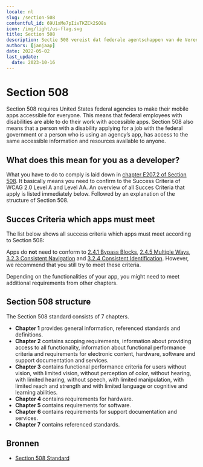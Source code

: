 ```yaml
---
locale: nl
slug: /section-508
contentful_id: 69U1xMe7pIivTKZCk2SO8s
icon: /img/light/us-flag.svg
title: Section 508
description: Sectie 508 vereist dat federale agentschappen van de Verenigde Staten hun apps voor iedereen toegankelijk maken.
authors: [janjaap]
date: 2022-05-02
last_update:
  date: 2023-10-16
---
```


# Section 508

Section 508 requires United States federal agencies to make their mobile apps accessible for everyone. This means that federal employees with disabilities are able to do their work with accessible apps. Section 508 also means that a person with a disability applying for a job with the federal government or a person who is using an agency’s app, has access to the same accessible information and resources available to anyone.

## What does this mean for you as a developer?

What you have to do to comply is laid down in [chapter E207.2 of Section 508](https://www.access-board.gov/ict/#E207.2). It basically means you need to confirm to the Success Criteria of WCAG 2.0 Level A and Level AA. An overview of all Succes Criteria that apply is listed immediately below. Followed by an explanation of the structure of Section 508.

## Succes Criteria which apps must meet

The list below shows all success criteria which apps must meet according to Section 508:

<LinkList title="List of requirements for Section 508" isHighlighted={false}>
  <LinkListItem
    url="/nl/richtlijnen/wcag/succescriterium-1-1-1"
    title="Succescriterium 1.1.1 - Niet-tekstuele content - Niveau A"
    appearance="link"
  />
  <LinkListItem
    url="/nl/richtlijnen/wcag/succescriterium-1-2-1"
    title="Succescriterium 1.2.1 - Louter-geluid en louter-videobeeld (vooraf opgenomen) - Niveau A"
    appearance="link"
  />
  <LinkListItem
    url="/nl/richtlijnen/wcag/succescriterium-1-2-2"
    title="Succescriterium 1.2.2 - Ondertitels voor doven en slechthorenden (vooraf opgenomen) - Niveau A"
    appearance="link"
  />
  <LinkListItem
    url="/nl/richtlijnen/wcag/succescriterium-1-2-3"
    title="Succescriterium 1.2.3 - Audiodescriptie of media-alternatief (vooraf opgenomen) - Niveau A"
    appearance="link"
  />
  <LinkListItem
    url="/nl/richtlijnen/wcag/succescriterium-1-2-4"
    title="Succescriterium 1.2.4 - Ondertitels voor doven en slechthorenden (live) - Niveau AA"
    appearance="link"
  />
  <LinkListItem
    url="/nl/richtlijnen/wcag/succescriterium-1-2-5"
    title="Succescriterium 1.2.5 - Audiodescriptie (vooraf opgenomen) - Niveau AA"
    appearance="link"
  />
  <LinkListItem
    url="/nl/richtlijnen/wcag/succescriterium-1-3-1"
    title="Succescriterium 1.3.1 - Info en relaties - Niveau A"
    appearance="link"
  />
  <LinkListItem
    url="/nl/richtlijnen/wcag/succescriterium-1-3-2"
    title="Succescriterium 1.3.2 - Betekenisvolle volgorde - Niveau A"
    appearance="link"
  />
  <LinkListItem
    url="/nl/richtlijnen/wcag/succescriterium-1-3-3"
    title="Succescriterium 1.3.3 - Zintuiglijke eigenschappen - Niveau A"
    appearance="link"
  />
  <LinkListItem
    url="/nl/richtlijnen/wcag/succescriterium-1-4-1"
    title="Succescriterium 1.4.1 - Gebruik van kleur - Niveau A"
    appearance="link"
  />
  <LinkListItem
    url="/nl/richtlijnen/wcag/succescriterium-1-4-2"
    title="Succescriterium 1.4.2 - Geluidsbediening - Niveau A"
    appearance="link"
  />
  <LinkListItem
    url="/nl/richtlijnen/wcag/succescriterium-1-4-3"
    title="Succescriterium 1.4.3 - Contrast (minimum) - Niveau AA"
    appearance="link"
  />
  <LinkListItem
    url="/nl/richtlijnen/wcag/succescriterium-1-4-4"
    title="Succescriterium 1.4.4 - Herschalen van tekst - Niveau AA"
    appearance="link"
  />
  <LinkListItem
    url="/nl/richtlijnen/wcag/succescriterium-1-4-5"
    title="Succescriterium 1.4.5 - Afbeeldingen van tekst - Niveau AA"
    appearance="link"
  />
  <LinkListItem
    url="/nl/richtlijnen/wcag/succescriterium-2-1-1"
    title="Succescriterium 2.1.1 - Toetsenbord - Niveau A"
    appearance="link"
  />
  <LinkListItem
    url="/nl/richtlijnen/wcag/succescriterium-2-1-2"
    title="Succescriterium 2.1.2 - Geen toetsenbordval - Niveau A"
    appearance="link"
  />
  <LinkListItem
    url="/nl/richtlijnen/wcag/succescriterium-2-2-1"
    title="Succescriterium 2.2.1 - Timing aanpasbaar - Niveau A"
    appearance="link"
  />
  <LinkListItem
    url="/nl/richtlijnen/wcag/succescriterium-2-2-2"
    title="Succescriterium 2.2.2 - Pauzeren, stoppen, verbergen - Niveau A"
    appearance="link"
  />
  <LinkListItem
    url="/nl/richtlijnen/wcag/succescriterium-2-3-1"
    title="Succescriterium 2.3.1 - Drie flitsen of beneden drempelwaarde - Niveau A"
    appearance="link"
  />
  <LinkListItem
    url="/nl/richtlijnen/wcag/succescriterium-2-4-2"
    title="Succescriterium 2.4.2 - Paginatitel - Niveau A"
    appearance="link"
  />
  <LinkListItem
    url="/nl/richtlijnen/wcag/succescriterium-2-4-3"
    title="Succescriterium 2.4.3 - Focus volgorde - Niveau A"
    appearance="link"
  />
  <LinkListItem
    url="/nl/richtlijnen/wcag/succescriterium-2-4-4"
    title="Succescriterium 2.4.4 - Linkdoel (in context) - Niveau A"
    appearance="link"
  />
  <LinkListItem
    url="/nl/richtlijnen/wcag/succescriterium-2-4-6"
    title="Succescriterium 2.4.6 - Koppen en labels - Niveau AA"
    appearance="link"
  />
  <LinkListItem
    url="/nl/richtlijnen/wcag/succescriterium-2-4-7"
    title="Succescriterium 2.4.7 - Focus zichtbaar - Niveau AA"
    appearance="link"
  />
  <LinkListItem
    url="/nl/richtlijnen/wcag/succescriterium-3-1-1"
    title="Succescriterium 3.1.1 - Taal van de pagina - Niveau A"
    appearance="link"
  />
  <LinkListItem
    url="/nl/richtlijnen/wcag/succescriterium-3-1-2"
    title="Succescriterium 3.1.2 - Taal van onderdelen - Niveau AA"
    appearance="link"
  />
  <LinkListItem
    url="/nl/richtlijnen/wcag/succescriterium-3-2-1"
    title="Succescriterium 3.2.1 - Bij focus - Niveau A"
    appearance="link"
  />
  <LinkListItem
    url="/nl/richtlijnen/wcag/succescriterium-3-2-2"
    title="Succescriterium 3.2.2 - Bij input - Niveau A"
    appearance="link"
  />
  <LinkListItem
    url="/nl/richtlijnen/wcag/succescriterium-3-3-1"
    title="Succescriterium 3.3.1 - Foutidentificatie - Niveau A"
    appearance="link"
  />
  <LinkListItem
    url="/nl/richtlijnen/wcag/succescriterium-3-3-2"
    title="Succescriterium 3.3.2 - Labels of instructies - Niveau A"
    appearance="link"
  />
  <LinkListItem
    url="/nl/richtlijnen/wcag/succescriterium-3-3-3"
    title="Succescriterium 3.3.3 - Foutsuggestie - Niveau AA"
    appearance="link"
  />
  <LinkListItem
    url="/nl/richtlijnen/wcag/succescriterium-3-3-4"
    title="Succescriterium 3.3.4 - Foutpreventie (wettelijk, financieel, gegevens) - Niveau AA"
    appearance="link"
  />
  <LinkListItem
    url="/nl/richtlijnen/wcag/succescriterium-4-1-1"
    title="Succescriterium 4.1.1 - Parsen - Niveau A"
    appearance="link"
  />
  <LinkListItem
    url="/nl/richtlijnen/wcag/succescriterium-4-1-2"
    title="Succescriterium 4.1.2 - Naam, rol, waarde - Niveau A"
    appearance="link"
  />
</LinkList>

Apps do **not** need to conform to [2.4.1 Bypass Blocks](/nl/richtlijnen/wcag/succescriterium-2-4-1), [2.4.5 Multiple Ways](/nl/richtlijnen/wcag/succescriterium-2-4-5), [3.2.3 Consistent Navigation](/nl/richtlijnen/wcag/succescriterium-3-2-3) and [3.2.4 Consistent Identification](/nl/richtlijnen/wcag/succescriterium-3-2-4). However, we recommend that you still try to meet these criteria.

Depending on the functionalities of your app, you might need to meet additional requirements from other chapters.

## Section 508 structure

The Section 508 standard consists of 7 chapters.

- **Chapter 1** provides general information, referenced standards and definitions.
- **Chapter 2** contains scoping requirements, information about providing access to all functionality, information about functional performance criteria and requirements for electronic content, hardware, software and support documentation and services.
- **Chapter 3** contains functional performance criteria for users without vision, with limited vision, without perception of color, without hearing, with limited hearing, without speech, with limited manipulation, with limited reach and strength and with limited language or cognitive and learning abilities.
- **Chapter 4** contains requirements for hardware.
- **Chapter 5** contains requirements for software.
- **Chapter 6** contains requirements for support documentation and services.
- **Chapter 7** contains referenced standards.

## Bronnen

- [Section 508 Standard](https://www.access-board.gov/ict/)
